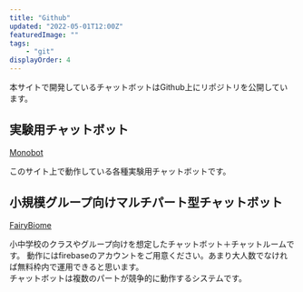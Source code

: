 ```yaml
---
title: "Github"
updated: "2022-05-01T12:00Z"
featuredImage: ""
tags:
    - "git"
displayOrder: 4
---
```


本サイトで開発しているチャットボットはGithub上にリポジトリを公開しています。

## 実験用チャットボット

[Monobot](https://github.com/shinichi-kato/muno-site-scratch/tree/main/src/components/Chatbot)

このサイト上で動作している各種実験用チャットボットです。

## 小規模グループ向けマルチパート型チャットボット

[FairyBiome](https://github.com/shinichi-kato/FairyBiome09)

小中学校のクラスやグループ向けを想定したチャットボット＋チャットルームです。
動作にはfirebaseのアカウントをご用意ください。あまり大人数でなければ無料枠内で運用できると思います。  
チャットボットは複数のパートが競争的に動作するシステムです。


